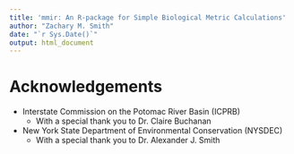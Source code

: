 ```yaml
---
title: 'mmir: An R-package for Simple Biological Metric Calculations'
author: "Zachary M. Smith"
date: "`r Sys.Date()`"
output: html_document
---
```


# Acknowledgements

- Interstate Commission on the Potomac River Basin (ICPRB)
  + With a special thank you to Dr. Claire Buchanan
  
- New York State Department of Environmental Conservation (NYSDEC)
  + With a special thank you to Dr. Alexander J. Smith
  

